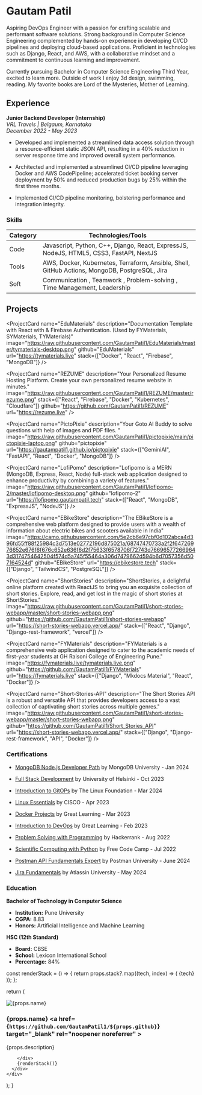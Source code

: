 # Gautam Patil

Aspiring DevOps Engineer with a passion for crafting scalable and performant software solutions. Strong background in
Computer Science Engineering complemented by hands-on experience in developing CI/CD pipelines and deploying
cloud-based applications. Proficient in technologies such as Django, React, and AWS, with a collaborative mindset and a
commitment to continuous learning and improvement.

Currently pursuing Bachelor in Computer Science Engineering Third Year, excited to learn more. Outside of work I enjoy 3d design, swimming, reading. My favorite books are Lord of the Mysteries, Mother of Learning. 

<div className="socials">
    <a href="www.linkedin.com/in/gautampatil1"><i class="fa-brands fa-linkedin"></i></a>
    <a href="https://github.com/GautamPatil1"><i class="fa-brands fa-github"></i></a>
    <a href="https://discordapp.com/misalpaav"><i class="fa-brands fa-discord"></i></a>
    <a href="https://instagram.com/gautampatil6969"><i class="fa-brands fa-instagram"></i></a>
    <a href="https://leetcode.com/u/gautampatil1/"><i class="fa-solid fa-code"></i></a>
    <a href="mailto:gautam.patil4545@gmail.com"><i class="fa-solid fa-square-envelope"></i></a>
    <a href="tel:+918625057783"><i class="fa-solid fa-phone"></i></a>
</div>

## Experience

**Junior Backend Developer (Internship)**  
*VRL Travels | Belgaum, Karnataka*  
*December 2022 - May 2023*

- Developed and implemented a streamlined data access solution through a resource-efficient static JSON API, resulting in a 40% reduction in server response time and improved overall system performance.
  
- Architected and implemented a streamlined CI/CD pipeline leveraging Docker and AWS CodePipeline; accelerated ticket booking server deployment by 50% and reduced production bugs by 25% within the first three months.
  
- Implemented CI/CD pipeline monitoring, bolstering performance and integration integrity.

### Skills

| Category  | Technologies/Tools                        |
|-----------|-------------------------------------------|
| Code      | Javascript, Python, C++, Django, React, ExpressJS, NodeJS, HTML5, CSS3, FastAPI, NextJS |
| Tools     | AWS, Docker, Kubernetes, Terraform, Ansible, Shell, GitHub Actions, MongoDB, PostgreSQL, Jira |
| Soft      | Communication , Teamwork , Problem-solving , Time Management, Leadership |


## Projects

<ProjectCard name="EduMaterials" description="Documentation Template with React with & Firebase Authentication. (Used by FYMaterials, SYMaterials, TYMaterials)" image="https://raw.githubusercontent.com/GautamPatil1/EduMaterials/master/tymaterials-desktop.png" github="EduMaterials" url="https://tymaterials.live" stack={["Docker", "React", "Firebase", "MongoDB"]} />

<ProjectCard name="REZUME" description="Your Personalized Resume Hosting Platform. Create your own personalized resume website in minutes."  image="https://raw.githubusercontent.com/GautamPatil1/REZUME/master/rezume.png" stack={["React", "Firebase", "Docker", "Kubernetes", "Cloudfare"]} github="https://github.com/GautamPatil1/REZUME" url="https://rezume.live" />

<ProjectCard name="PictoPixie" description="Your Goto AI Buddy to solve questions with help of images and PDF files. " image="https://raw.githubusercontent.com/GautamPatil1/pictopixie/main/pictopixie-laptop.png" github="pictopixie" url="https://gautampatil1.github.io/pictopixie" stack={["GeminiAI", "FastAPI", "React", "Docker", "MongoDB"]}     />

<ProjectCard name="LofiPomo" description="Lofipomo is a MERN (MongoDB, Express, React, Node) full-stack web application designed to enhance productivity by combining a variety of features." image="https://raw.githubusercontent.com/GautamPatil1/lofipomo-2/master/lofipomo-desktop.png" github="lofipomo-2" url="https://lofipomo.gautampatil.tech" stack={["React", "MongoDB", "ExpressJS", "NodeJS"]} />

<ProjectCard name="EBikeStore" description="The EBikeStore is a comprehensive web platform designed to provide users with a wealth of information about electric bikes and scooters available in India" image="https://camo.githubusercontent.com/5e2cb6e97cbf0d102abca4d396fd55ff88f25984c3d7513e02772196d875021a/68747470733a2f2f64726976652e676f6f676c652e636f6d2f75633f6578706f72743d766965772669643d3174754642504f574d5a745f55464a306d7479662d594b6d7057356d507164524d" github="EBikeStore" url="https://ebikestore.tech"  stack={["Django", "TailwindCS", "PostgreSQL"]} />

<ProjectCard name="ShortStories" description="ShortStories, a delightful online platform created with ReactJS to bring you an exquisite collection of short stories. Explore, read, and get lost in the magic of short stories at ShortStories." image="https://raw.githubusercontent.com/GautamPatil1/short-stories-webapp/master/short-stories-webapp.png" github="https://github.com/GautamPatil1/short-stories-webapp" url="https://short-stories-webapp.vercel.app/" stack={["React", "Django", "Django-rest-framework", "vercel"]}        />

<ProjectCard name="FYMaterials" description="FYMaterials is a comprehensive web application designed to cater to the academic needs of first-year students at GH Raisoni College of Engineering Pune." image="https://fymaterials.live/tymaterials.live.png" github="https://github.com/GautamPatil1/FYMaterials" url="https://fymaterials.live" stack={["Django", "Mkdocs Material", "React", "Docker"]}          />

<ProjectCard name="Short-Stories-API" description="The Short Stories API is a robust and versatile API that provides developers access to a vast collection of captivating short stories across multiple genres." image="https://raw.githubusercontent.com/GautamPatil1/short-stories-webapp/master/short-stories-webapp.png" github="https://github.com/GautamPatil1/Short_Stories_API" url="https://short-stories-webapp.vercel.app/" stack={["Django", "Django-rest-framework", "API", "Docker"]}       />

### Certifications

- [MongoDB Node.js Developer Path](https://learn.mongodb.com/c/aOjHSZsaTRWOS7lRH_dnwg) by MongoDB University - Jan 2024

- [Full Stack Development](https://studies.cs.helsinki.fi/stats/api/certificate/fullstackopen/en/caddcd0bf4c20ec12660e478893cfa81) by University of Helsinki - Oct 2023

- [Introduction to GitOPs](https://ti-user-certificates.s3.amazonaws.com/e0df7fbf-a057-42af-8a1f-590912be5460/f1969609-861d-4a50-b0dd-c2137630131d-gautam-patil-fcdffef7-0994-4c04-9642-b0112d4721d2-certificate.pdf) by The Linux Foundation - Mar 2024

- [Linux Essentials](https://drive.google.com/file/d/1YH3CSj1eXWTrvWI-tf3B2nE4mXddgmr-/view) by CISCO - Apr 2023

- [Docker Projects](https://dtmvamahs40ux.cloudfront.net/ComplementaryCourseCertificate/2327318/original/GAUTAM_SURESH_PATIL20230319-63-1lqekvm.jpg) by Great Learning - Mar 2023

- [Introduction to DevOps](https://olympus.mygreatlearning.com/courses/38652/certificate) by Great Learning - Feb 2023


- [Problem Solving with Programming](https://www.hackerrank.com/certificates/5b6e2a21676d) by Hackerrank - Aug 2022

- [Scientific Computing with Python](https://www.freecodecamp.org/certification/Gautam_Patil/scientific-computing-with-python-v7) by Free Code Camp - Jul 2022

- [Postman API Fundamentals Expert](https://badgr.com/backpack/badges/6661bc03039bf15a88482e19) by Postman University - June 2024

- [Jira Fundamentals](https://university.atlassian.com/student/award/Kja7QdrCrBAhb1tJeAoQYQcQ) by Atlassin University - May 2024

### Education

**Bachelor of Technology in Computer Science**
  - **Institution:** Pune University
  - **CGPA:** 8.83
  - **Honors:** Artificial Intelligence and Machine Learning

**HSC (12th Standard)**
  - **Board:** CBSE
  - **School:** Lexicon International School
  - **Percentage:** 84%




  const renderStack = () => {
    return props.stack?.map((tech, index) => (
      <span key={index} className="stack-item">{tech}</span>
    ));
  };

  return (
    <div className="project-card">
      <div className="photo">
        <img className="image" src={props.image} alt={props.name} />
      </div>
      <div className="info">
        <h3>
            {props.name}
            <a href={`https://github.com/GautamPatil1/${props.github}`} target="_blank" rel="noopener noreferrer" >
            <i class="fa-brands fa-github"></i>
            </a>
          <a href={props.url} target="_blank" rel="noopener noreferrer">
            <i class="fa-solid fa-link"></i>
          </a>
        </h3>
        <p>{props.description}</p>
        <div className="links">
            
        </div>
        {renderStack()}
      </div>
    </div>
  );
}


